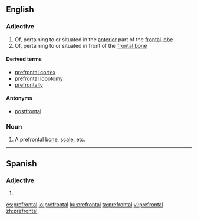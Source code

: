 ==English==

===Adjective===
{{en-adj}}

# Of, pertaining to or situated in the [[anterior]] part of the [[frontal lobe]]
# Of, pertaining to or situated in front of the [[frontal bone]]

====Derived terms====
* [[prefrontal cortex]]
* [[prefrontal lobotomy]]
* [[prefrontally]]

====Antonyms====
* [[postfrontal]]

===Noun===
{{en-noun}}

# A prefrontal [[bone]], [[scale]], etc.
----
==Spanish==

===Adjective===
{{es-adj|prefrontales}}

# {{l|en|prefrontal}}

[[es:prefrontal]]
[[io:prefrontal]]
[[ku:prefrontal]]
[[ta:prefrontal]]
[[vi:prefrontal]]
[[zh:prefrontal]]